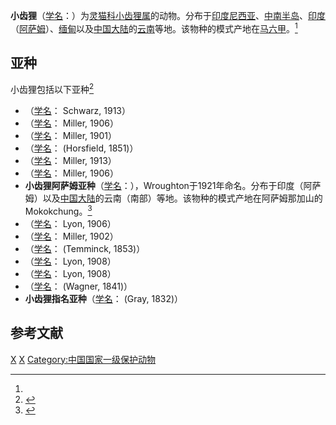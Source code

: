 {{Speciesbox
| taxon = Arctogalidia trivirgata
| status = LC |  status_system = iucn3.1
| status_ref = <ref  name=iucn>{{IUCN2010|version=2010.3| assessors = Duckworth, J.W., Timmins,  R.J., Roberton, S., Long, B. & Azlan, A. | year = 2008 | id = 41691 |  title = Arctogalidia trivirgata |downloaded = 2010-11-6}}</ref>
| binomial_authority = (Gray, 1832)<ref name='id486'>{{cite web| url =http://www.bioinfo.cn/db05/BjdwSpecies.php?action=view&id=486| title =小齿狸| work =《中国动物物种编目数据库》| publisher =中国科学院微生物研究所| author =中国科学院动物研究所| accessdate =2009-03-27| deadurl =yes| archiveurl =https://web.archive.org/web/20160305001401/http://www.bioinfo.cn/db05/BjdwSpecies.php?action=view&id=486| archivedate =2016-03-05}}</ref>
}}

'''小齿狸'''（[[学名|学名]]：{{lang|la|''Arctogalidia trivirgata''}}）为[[灵猫科|灵猫科]][[小齿狸属|小齿狸属]]的动物。分布于[[印度尼西亚|印度尼西亚]]、[[中南半岛|中南半岛]]、[[印度|印度]]（[[阿萨姆|阿萨姆]]）、[[缅甸|缅甸]]以及[[中国大陆|中国大陆]]的[[云南|云南]]等地。该物种的模式产地在[[马六甲|马六甲]]。<ref name='id486'/>

== 亚种 ==

小齿狸包括以下亚种<ref  name=ITIS>{{ITIS|id=Arctogalidia  trivirgata|taxon=621982|accessdate=2010-11-6}}</ref>

* （[[学名|学名]]：{{lang|la|''Arctogalidia  trivirgata bancana''}} Schwarz, 1913）
* （[[学名|学名]]：{{lang|la|''Arctogalidia  trivirgata fusca''}} Miller, 1906）
* （[[学名|学名]]：{{lang|la|''Arctogalidia  trivirgata inornata''}} Miller, 1901）
* （[[学名|学名]]：{{lang|la|''Arctogalidia  trivirgata leucotis''}} (Horsfield, 1851)）
* （[[学名|学名]]：{{lang|la|''Arctogalidia  trivirgata macra''}} Miller, 1913）
* （[[学名|学名]]：{{lang|la|''Arctogalidia  trivirgata major''}} Miller, 1906）
* '''小齿狸阿萨姆亚种'''（[[学名|学名]]：{{lang|la|''Arctogalidia trivirgata millsi''}}），Wroughton于1921年命名。分布于印度（阿萨姆）以及[[中国大陆|中国大陆]]的云南（南部）等地。该物种的模式产地在阿萨姆那加山的Mokokchung。<ref name='id487'>{{cite web| url =http://www.bioinfo.cn/db05/BjdwSpecies.php?action=view&id=487| title =小齿狸阿萨姆亚种| work =《中国动物物种编目数据库》| publisher =中国科学院微生物研究所| author =中国科学院动物研究所| accessdate =2009-03-27| deadurl =yes| archiveurl =https://web.archive.org/web/20160305102323/http://www.bioinfo.cn/db05/BjdwSpecies.php?action=view&id=487| archivedate =2016-03-05}}</ref>
* （[[学名|学名]]：{{lang|la|''Arctogalidia  trivirgata minor''}} Lyon, 1906）
* （[[学名|学名]]：{{lang|la|''Arctogalidia  trivirgata simplex''}} Miller, 1902）
* （[[学名|学名]]：{{lang|la|''Arctogalidia  trivirgata stigmaticus''}} (Temminck, 1853)）
* （[[学名|学名]]：{{lang|la|''Arctogalidia  trivirgata sumatrana''}} Lyon, 1908）
* （[[学名|学名]]：{{lang|la|''Arctogalidia  trivirgata tingia''}} Lyon, 1908）
* （[[学名|学名]]：{{lang|la|''Arctogalidia  trivirgata trilineata''}} (Wagner, 1841)）
* '''小齿狸指名亚种'''（[[学名|学名]]：{{lang|la|''Arctogalidia  trivirgata trivirgata''}} (Gray, 1832)）

== 参考文献 ==
{{reflist}}
{{commons|Arctogalidia  trivirgata}}
{{Taxonbar|from=Q842805}}

[[Category:小齿狸属|X]]
[[Category:1832年描述的动物|X]]
[[Category:中国国家一级保护动物|Category:中国国家一级保护动物]]